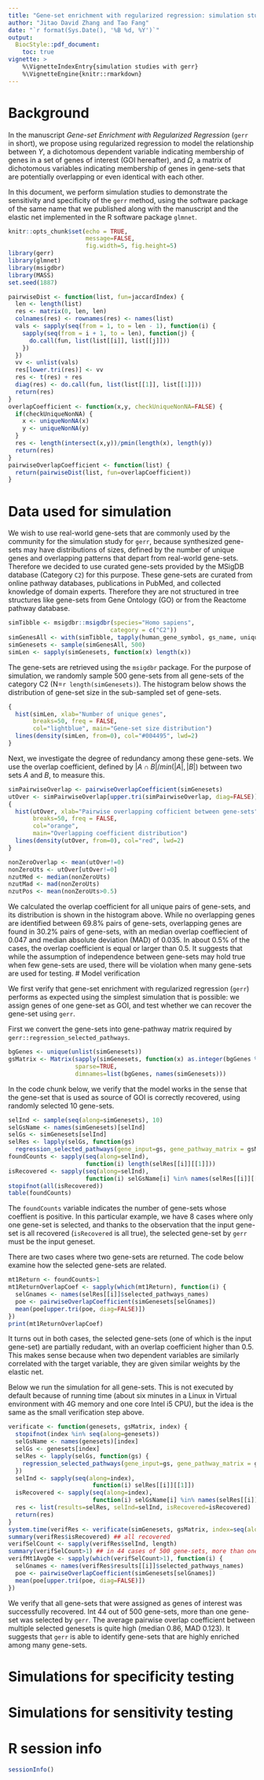 ```yaml
---
title: "Gene-set enrichment with regularized regression: simulation studies"
author: "Jitao David Zhang and Tao Fang"
date: "`r format(Sys.Date(), '%B %d, %Y')`"
output: 
  BiocStyle::pdf_document:
    toc: true
vignette: >
    %\VignetteIndexEntry{simulation studies with gerr}
    %\VignetteEngine{knitr::rmarkdown}
---
```


# Background

In the manuscript *Gene-set Enrichment with Regularized Regression* (`gerr` in short), we propose using regularized regression to model the relationship between $Y$, a dichotomous dependent variable indicating membership of genes in a set of genes of interest (GOI hereafter), and $\Omega$, a matrix of dichotomous variables indicating membership of genes in gene-sets that are potentially overlapping or even identical with each other.

In this document, we perform simulation studies to demonstrate the sensitivity and specificity of the `gerr` method, using the software package of the same name that we published along with the manuscript and the elastic net implemented in the R software package `glmnet`. 

```r
knitr::opts_chunk$set(echo = TRUE,
                      message=FALSE,
                      fig.width=5, fig.height=5)
library(gerr) 
library(glmnet)
library(msigdbr)
library(MASS)
set.seed(1887)
```  

```r
pairwiseDist <- function(list, fun=jaccardIndex) {
  len <- length(list)
  res <- matrix(0, len, len)
  colnames(res) <- rownames(res) <- names(list)
  vals <- sapply(seq(from = 1, to = len - 1), function(i) {
    sapply(seq(from = i + 1, to = len), function(j) {
      do.call(fun, list(list[[i]], list[[j]]))
    })
  })
  vv <- unlist(vals)
  res[lower.tri(res)] <- vv
  res <- t(res) + res
  diag(res) <- do.call(fun, list(list[[1]], list[[1]]))
  return(res)
}
overlapCoefficient <- function(x,y, checkUniqueNonNA=FALSE) {
  if(checkUniqueNonNA) {
    x <- uniqueNonNA(x)
    y <- uniqueNonNA(y)
  }
  res <- length(intersect(x,y))/pmin(length(x), length(y))
  return(res)
}
pairwiseOverlapCoefficient <- function(list) {
  return(pairwiseDist(list, fun=overlapCoefficient))
}
```

# Data used for simulation

We wish to use real-world gene-sets that are commonly used by the community for the simulation study for `gerr`, because synthesized gene-sets may have distributions of sizes, defined by the number of unique genes and overlapping patterns that depart from real-world gene-sets. Therefore we decided to use curated gene-sets provided by the MSigDB database (Category `C2`) for this purpose. These gene-sets are curated from online pathway databases, publications in PubMed, and collected knowledge of domain experts. Therefore they are not structured in tree structures like gene-sets from Gene Ontology (GO) or from the Reactome pathway database. 

```r
simTibble <- msigdbr::msigdbr(species="Homo sapiens",
                             category = c("C2"))
simGenesAll <- with(simTibble, tapply(human_gene_symbol, gs_name, unique))
simGenesets <- sample(simGenesAll, 500)
simLen <- sapply(simGenesets, function(x) length(x))
```

The gene-sets are retrieved using the `msigdbr` package. For the purpose of simulation, we randomly sample 500 gene-sets from all gene-sets of the category C2 (N=`r length(simGenesets)`). The histogram below shows the distribution of gene-set size in the sub-sampled set of gene-sets.

```r
{
  hist(simLen, xlab="Number of unique genes", 
       breaks=50, freq = FALSE,
       col="lightblue", main="Gene-set size distribution")
  lines(density(simLen, from=0), col="#004495", lwd=2)
}
```

Next, we investigate the degree of redundancy among these gene-sets. We use the overlap coefficient, defined by $|A \cap B|/min(|A|,|B|)$ between two sets $A$ and $B$, to measure this.

```r
simPairwiseOverlap <- pairwiseOverlapCoefficient(simGenesets)
utOver <- simPairwiseOverlap[upper.tri(simPairwiseOverlap, diag=FALSE)]
{
  hist(utOver, xlab="Pairwise overlapping cofficient between gene-sets", 
       breaks=50, freq = FALSE,
       col="orange", 
       main="Overlapping coefficient distribution")
  lines(density(utOver, from=0), col="red", lwd=2)
}
```

```r
nonZeroOverlap <- mean(utOver!=0)
nonZeroUts <- utOver[utOver!=0]
nzutMed <- median(nonZeroUts)
nzutMad <- mad(nonZeroUts)
nzutPos <- mean(nonZeroUts>0.5)
```

We calculated the overlap coefficient for all unique pairs of gene-sets, and its distribution is shown in the histogram above. While no overlapping genes are identified between 69.8% pairs of gene-sets, overlapping genes are found in 30.2% pairs of gene-sets, with an median overlap coeffiecient of 0.047 and median absolute deviation (MAD) of 0.035. In about 0.5% of the cases, the overlap coefficient is equal or larger than 0.5. It suggests that while the assumption of independence between gene-sets may hold true when few gene-sets are used, there will be violation when many gene-sets are used for testing. 
# Model verification

We first verify that gene-set enrichment with regularized regression (`gerr`) performs as expected using the simplest simulation that is possible: we assign genes of one gene-set as GOI, and test whether we can recover the gene-set using `gerr`.

First we convert the gene-sets into gene-pathway matrix required by `gerr::regression_selected_pathways`.

```r
bgGenes <- unique(unlist(simGenesets))
gsMatrix <- Matrix(sapply(simGenesets, function(x) as.integer(bgGenes %in% x)),
                   sparse=TRUE,
                   dimnames=list(bgGenes, names(simGenesets)))
```

In the code chunk below, we verify that the model works in the sense that the gene-set that is used as source of GOI is correctly recovered, using randomly selected 10 gene-sets.

```r
selInd <- sample(seq(along=simGenesets), 10)
selGsName <- names(simGenesets)[selInd]
selGs <- simGenesets[selInd]
selRes <- lapply(selGs, function(gs)
  regression_selected_pathways(gene_input=gs, gene_pathway_matrix = gsMatrix))
foundCounts <- sapply(seq(along=selInd), 
                      function(i) length(selRes[[i]][[1]]))
isRecovered <- sapply(seq(along=selInd), 
                      function(i) selGsName[i] %in% names(selRes[[i]][[1]]))
stopifnot(all(isRecovered))
table(foundCounts)
```

The `foundCounts` variable indicates the number of gene-sets whose coeffient is positive. In this particular example, we have 8 cases where only one gene-set is selected, and thanks to the observation that the input gene-set is all recovered (`isRecovered` is all true), the selected gene-set by `gerr` must be the input geneset.

There are two cases where two gene-sets are returned. The code below examine how the selected gene-sets are related.

```r
mt1Return <- foundCounts>1
mt1ReturnOverlapCoef <- sapply(which(mt1Return), function(i) {
  selGnames <- names(selRes[[i]]$selected_pathways_names)
  poe <- pairwiseOverlapCoefficient(simGenesets[selGnames])
  mean(poe[upper.tri(poe, diag=FALSE)])
})
print(mt1ReturnOverlapCoef)
```

It turns out in both cases, the selected gene-sets (one of which is the input gene-set) are partially redudant, with an overlap coefficient higher than 0.5. This makes sense because when two dependent variables are similarly correlated with the target variable, they are given similar weights by the elastic net.

Below we run the simulation for all gene-sets. This is not executed by default because of running time (about six minutes in a Linux in Virtual environment with 4G memory and one core Intel i5 CPU), but the idea is the same as the small verification step above.

```r
verificate <- function(genesets, gsMatrix, index) {
  stopifnot(index %in% seq(along=genesets))
  selGsName <- names(genesets)[index]
  selGs <- genesets[index]
  selRes <- lapply(selGs, function(gs) {
    regression_selected_pathways(gene_input=gs, gene_pathway_matrix = gsMatrix)
  })
  selInd <- sapply(seq(along=index), 
                        function(i) selRes[[i]][[1]])
  isRecovered <- sapply(seq(along=index), 
                        function(i) selGsName[i] %in% names(selRes[[i]][[1]]))
  res <- list(results=selRes, selInd=selInd, isRecovered=isRecovered)
  return(res)
}
system.time(verifRes <- verificate(simGenesets, gsMatrix, index=seq(along=simGenesets)))
summary(verifRes$isRecovered) ## all recovered
verifSelCount <- sapply(verifRes$selInd, length)
summary(verifSelCount>1) ## in 44 cases of 500 gene-sets, more than one gene-set was selected
verifMt1AvgOe <- sapply(which(verifSelCount>1), function(i) {
  selGnames <- names(verifRes$results[[i]]$selected_pathways_names)
  poe <- pairwiseOverlapCoefficient(simGenesets[selGnames])
  mean(poe[upper.tri(poe, diag=FALSE)])
})
```

We verify that all gene-sets that were assigned as genes of interest was successfully recovered. Int 44 out of 500 gene-sets, more than one gene-set was selected by `gerr`. The average pairwise overlap coefficient between multiple selected genesets is quite high (median 0.86, MAD 0.123). It suggests that `gerr` is able to identify gene-sets that are highly enriched among many gene-sets.

# Simulations for specificity testing
# Simulations for sensitivity testing

# R session info

```r
sessionInfo()
```
